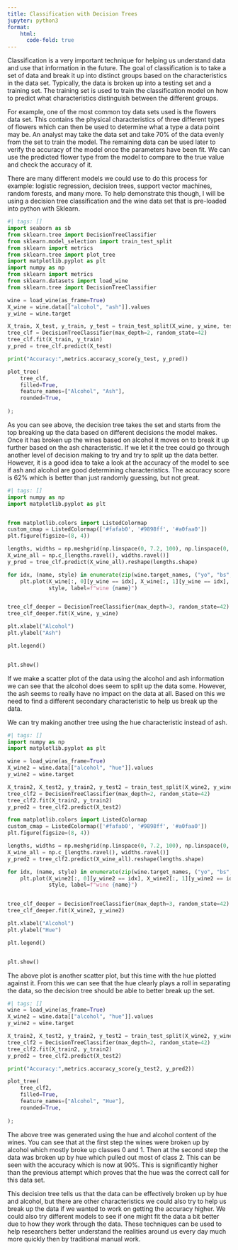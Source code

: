 ```yaml
---
title: Classification with Decision Trees
jupyter: python3
format: 
    html:
      code-fold: true
---
```


Classification is a very important technique for helping us understand data and use that information in the future. The goal of classification is to take a set of data and break it up into distinct groups based on the characteristics in the data set. Typically, the data is broken up into a testing set and a training set. The training set is used to train the classification model on how to predict what characteristics distinguish between the different groups.

For example, one of the most common toy data sets used is the flowers data set. This contains the physical characteristics of three different types of flowers which can then be used to determine what a type a data point may be. An analyst may take the data set and take 70% of the data evenly from the set to train the model. The remaining data can be used later to verify the accuracy of the model once the parameters have been fit. We can use the predicted flower type from the model to compare to the true value and check the accuracy of it.

There are many different models we could use to do this process for example: logistic regression, decision trees, support vector machines, random forests, and many more. To help demonstrate this though, I will be using a decision tree classification and the wine data set that is pre-loaded into python with Sklearn.

```python
#| tags: []
import seaborn as sb
from sklearn.tree import DecisionTreeClassifier
from sklearn.model_selection import train_test_split
from sklearn import metrics
from sklearn.tree import plot_tree
import matplotlib.pyplot as plt
import numpy as np
from sklearn import metrics
from sklearn.datasets import load_wine
from sklearn.tree import DecisionTreeClassifier

wine = load_wine(as_frame=True)
X_wine = wine.data[["alcohol", "ash"]].values
y_wine = wine.target

X_train, X_test, y_train, y_test = train_test_split(X_wine, y_wine, test_size=0.3, random_state=27) 
tree_clf = DecisionTreeClassifier(max_depth=2, random_state=42)
tree_clf.fit(X_train, y_train)
y_pred = tree_clf.predict(X_test)

print("Accuracy:",metrics.accuracy_score(y_test, y_pred))

plot_tree(
    tree_clf,
    filled=True,
    feature_names=["Alcohol", "Ash"],
    rounded=True,
    
);
```

As you can see above, the decision tree takes the set and starts from the top breaking up the data based on different decisions the model makes. Once it has broken up the wines based on alcohol it moves on to break it up further based on the ash characteristic. If we let it the tree could go through another level of decision making to try and try to split up the data better. However, it is a good idea to take a look at the accuracy of the model to see if ash and alcohol are good determining characteristics. The accuracy score is 62% which is better than just randomly guessing, but not great.

```python
#| tags: []
import numpy as np
import matplotlib.pyplot as plt


from matplotlib.colors import ListedColormap
custom_cmap = ListedColormap(['#fafab0', '#9898ff', '#a0faa0'])
plt.figure(figsize=(8, 4))

lengths, widths = np.meshgrid(np.linspace(0, 7.2, 100), np.linspace(0, 3, 100))
X_wine_all = np.c_[lengths.ravel(), widths.ravel()]
y_pred = tree_clf.predict(X_wine_all).reshape(lengths.shape)

for idx, (name, style) in enumerate(zip(wine.target_names, ("yo", "bs", "g^"))):
    plt.plot(X_wine[:, 0][y_wine == idx], X_wine[:, 1][y_wine == idx],
             style, label=f"wine {name}")


tree_clf_deeper = DecisionTreeClassifier(max_depth=3, random_state=42)
tree_clf_deeper.fit(X_wine, y_wine)

plt.xlabel("Alcohol")
plt.ylabel("Ash")

plt.legend()


plt.show()
```

If we make a scatter plot of the data using the alcohol and ash information we can see that the alcohol does seem to split up the data some. However, the ash seems to really have no impact on the data at all. Based on this we need to find a different secondary characteristic to help us break up the data.

We can try making another tree using the hue characteristic instead of ash.

```python
#| tags: []
import numpy as np
import matplotlib.pyplot as plt

wine = load_wine(as_frame=True)
X_wine2 = wine.data[["alcohol", "hue"]].values
y_wine2 = wine.target

X_train2, X_test2, y_train2, y_test2 = train_test_split(X_wine2, y_wine2, test_size=0.3, random_state=27) 
tree_clf2 = DecisionTreeClassifier(max_depth=2, random_state=42)
tree_clf2.fit(X_train2, y_train2)
y_pred2 = tree_clf2.predict(X_test2)

from matplotlib.colors import ListedColormap
custom_cmap = ListedColormap(['#fafab0', '#9898ff', '#a0faa0'])
plt.figure(figsize=(8, 4))

lengths, widths = np.meshgrid(np.linspace(0, 7.2, 100), np.linspace(0, 3, 100))
X_wine_all = np.c_[lengths.ravel(), widths.ravel()]
y_pred2 = tree_clf2.predict(X_wine_all).reshape(lengths.shape)

for idx, (name, style) in enumerate(zip(wine.target_names, ("yo", "bs", "g^"))):
    plt.plot(X_wine2[:, 0][y_wine2 == idx], X_wine2[:, 1][y_wine2 == idx],
             style, label=f"wine {name}")


tree_clf_deeper = DecisionTreeClassifier(max_depth=3, random_state=42)
tree_clf_deeper.fit(X_wine2, y_wine2)

plt.xlabel("Alcohol")
plt.ylabel("Hue")

plt.legend()


plt.show()
```

The above plot is another scatter plot, but this time with the hue plotted against it. From this we can see that the hue clearly plays a roll in separating the data, so the decision tree should be able to better break up the set.

```python
#| tags: []
wine = load_wine(as_frame=True)
X_wine2 = wine.data[["alcohol", "hue"]].values
y_wine2 = wine.target

X_train2, X_test2, y_train2, y_test2 = train_test_split(X_wine2, y_wine2, test_size=0.3, random_state=27) 
tree_clf2 = DecisionTreeClassifier(max_depth=2, random_state=42)
tree_clf2.fit(X_train2, y_train2)
y_pred2 = tree_clf2.predict(X_test2)

print("Accuracy:",metrics.accuracy_score(y_test2, y_pred2))

plot_tree(
    tree_clf2,
    filled=True,
    feature_names=["Alcohol", "Hue"],
    rounded=True,
    
);
```

The above tree was generated using the hue and alcohol content of the wines. You can see that at the first step the wines were broken up by alcohol which mostly broke up classes 0 and 1. Then at the second step the data was broken up by hue which pulled out most of class 2. This can be seen with the accuracy which is now at 90%. This is significantly higher than the previous attempt which proves that the hue was the correct call for this data set.

This decision tree tells us that the data can be effectively broken up by hue and alcohol, but there are other characteristics we could also try to help us break up the data if we wanted to work on getting the accuracy higher. We could also try different models to see if one might fit the data a bit better due to how they work through the data. These techniques can be used to help researchers better understand the realities around us every day much more quickly then by traditional manual work.
